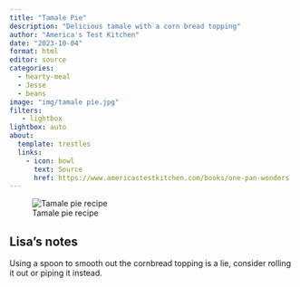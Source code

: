 ```yaml
---
title: "Tamale Pie"
description: "Delicious tamale with a corn bread topping"
author: "America's Test Kitchen"
date: "2023-10-04"
format: html
editor: source
categories:
  - hearty-meal
  - Jesse
  - beans
image: "img/tamale pie.jpg"
filters:
   - lightbox
lightbox: auto
about:
  template: trestles
  links:
    - icon: bowl
      text: Source
      href: https://www.americastestkitchen.com/books/one-pan-wonders
---
```


![Tamale pie recipe](img/tamale pie 2.jpg)


## Lisa's notes

Using a spoon to smooth out the cornbread topping is a lie, consider rolling it out or piping it instead. 

